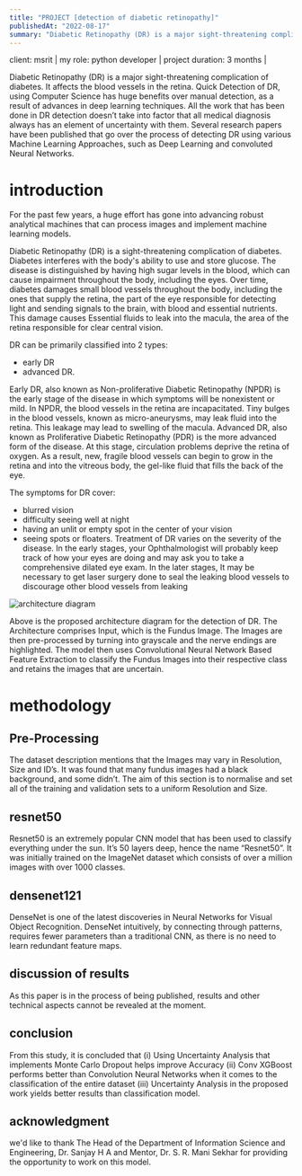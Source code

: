 ```yaml
---
title: "PROJECT [detection of diabetic retinopathy]"
publishedAt: "2022-08-17"
summary: "Diabetic Retinopathy (DR) is a major sight-threatening complication of diabetes. It affects the blood vessels in the retina. Quick Detection of DR, using Computer Science has huge benefits over manual detection, as a result of advances in deep learning techniques. This project aims to address this issue"
---
```


client: msrit |
my role: python developer |
project duration: 3 months |

Diabetic Retinopathy (DR) is a major sight-threatening complication of diabetes. It affects the blood vessels in the retina. Quick Detection of DR, using Computer Science has huge benefits over manual detection, as a result of advances in deep learning techniques. All the work that has been done in DR detection doesn’t take into factor that all medical diagnosis always has an element of uncertainty with them. Several research papers have been published that go over the process of detecting DR using various Machine Learning Approaches, such as Deep Learning and convoluted Neural Networks.

# introduction

For the past few years, a huge effort has gone into advancing robust analytical machines that can process images and implement machine learning models.

Diabetic Retinopathy (DR) is a sight-threatening complication of diabetes. Diabetes interferes with the body's ability to use and store glucose. The disease is distinguished by having high sugar levels in the blood, which can cause impairment throughout the body, including the eyes. Over time, diabetes damages small blood vessels throughout the body, including the ones that supply the retina, the part of the eye responsible for detecting light and sending signals to the brain, with blood and essential nutrients. This damage causes Essential fluids to leak into the macula, the area of the retina responsible for clear central vision.

DR can be primarily classified into 2 types:

- early DR
- advanced DR.

Early DR, also known as Non-proliferative Diabetic Retinopathy (NPDR) is the early stage of the disease in which symptoms will be nonexistent or mild. In NPDR, the blood vessels in the retina are incapacitated. Tiny bulges in the blood vessels, known as micro-aneurysms, may leak fluid into the retina. This leakage may lead to swelling of the macula. Advanced DR, also known as Proliferative Diabetic Retinopathy (PDR) is the more advanced form of the disease. At this stage, circulation problems deprive the retina of oxygen. As a result, new, fragile blood vessels can begin to grow in the retina and into the vitreous body, the gel-like fluid that fills the back of the eye.

The symptoms for DR cover:

- blurred vision
- difficulty seeing well at night
- having an unlit or empty spot in the center of your vision
- seeing spots or floaters. Treatment of DR varies on the severity of the disease. In the early stages, your Ophthalmologist will probably keep track of how your eyes are doing and may ask you to take a comprehensive dilated eye exam. In the later stages, It may be necessary to get laser surgery done to seal the leaking blood vessels to discourage other blood vessels from leaking

<div className="bg-white p-2 border-5 border-orange-500 mt-5">
  <img src="/assets/dr-arch.webp" alt="architecture diagram" />
</div>

Above is the proposed architecture diagram for the detection of DR. The Architecture comprises Input, which is the Fundus Image. The Images are then pre-processed by turning into grayscale and the nerve endings are highlighted. The model then uses Convolutional Neural Network Based Feature Extraction to classify the Fundus Images into their respective class and retains the images that are uncertain.

# methodology

## Pre-Processing

The dataset description mentions that the Images may vary in Resolution, Size and ID’s. It was found that many fundus images had a black background, and some didn’t. The aim of this section is to normalise and set all of the training and validation sets to a uniform Resolution and Size.

## resnet50

Resnet50 is an extremely popular CNN model that has been used to classify everything under the sun. It’s 50 layers deep, hence the name “Resnet50”. It was initially trained on the ImageNet dataset which consists of over a million images with over 1000 classes.

## densenet121

DenseNet is one of the latest discoveries in Neural Networks for Visual Object Recognition. DenseNet intuitively, by connecting through patterns, requires fewer parameters than a traditional CNN, as there is no need to learn redundant feature maps.

## discussion of results

As this paper is in the process of being published, results and other technical aspects cannot be revealed at the moment.

## conclusion

From this study, it is concluded that (i) Using Uncertainty Analysis that implements Monte Carlo Dropout helps improve Accuracy (ii) Conv XGBoost performs better than Convolution Neural Networks when it comes to the classification of the entire dataset (iii) Uncertainty Analysis in the proposed work yields better results than classification model.

## acknowledgment

we'd like to thank The Head of the Department of Information Science and Engineering, Dr. Sanjay H A and Mentor, Dr. S. R. Mani Sekhar for providing the opportunity to work on this model.
